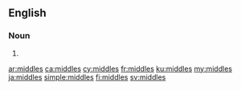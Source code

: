 ==English==

===Noun===
{{head|en|plural}}

# {{plural of|middle|lang=en}}

[[ar:middles]]
[[ca:middles]]
[[cy:middles]]
[[fr:middles]]
[[ku:middles]]
[[my:middles]]
[[ja:middles]]
[[simple:middles]]
[[fi:middles]]
[[sv:middles]]